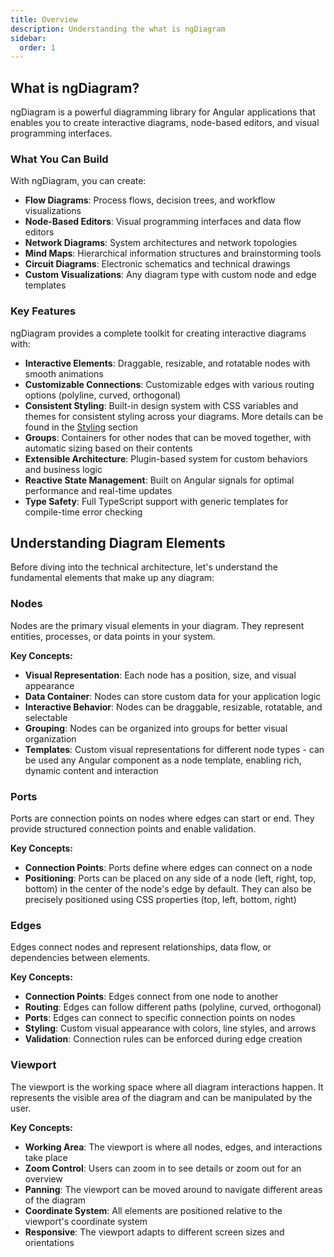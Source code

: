 ```yaml
---
title: Overview
description: Understanding the what is ngDiagram
sidebar:
  order: 1
---
```



## What is ngDiagram?

ngDiagram is a powerful diagramming library for Angular applications that enables you to create interactive diagrams, node-based editors, and visual programming interfaces.

### What You Can Build

With ngDiagram, you can create:

- **Flow Diagrams**: Process flows, decision trees, and workflow visualizations
- **Node-Based Editors**: Visual programming interfaces and data flow editors
- **Network Diagrams**: System architectures and network topologies
- **Mind Maps**: Hierarchical information structures and brainstorming tools
- **Circuit Diagrams**: Electronic schematics and technical drawings
- **Custom Visualizations**: Any diagram type with custom node and edge templates

### Key Features

ngDiagram provides a complete toolkit for creating interactive diagrams with:

- **Interactive Elements**: Draggable, resizable, and rotatable nodes with smooth animations
- **Customizable Connections**: Customizable edges with various routing options (polyline, curved, orthogonal)
- **Consistent Styling**: Built-in design system with CSS variables and themes for consistent styling across your diagrams. More details can be found in the [Styling](../styling) section
- **Groups**: Containers for other nodes that can be moved together, with automatic sizing based on their contents
- **Extensible Architecture**: Plugin-based system for custom behaviors and business logic
- **Reactive State Management**: Built on Angular signals for optimal performance and real-time updates
- **Type Safety**: Full TypeScript support with generic templates for compile-time error checking

## Understanding Diagram Elements

Before diving into the technical architecture, let's understand the fundamental elements that make up any diagram:

### Nodes

Nodes are the primary visual elements in your diagram. They represent entities, processes, or data points in your system.

**Key Concepts:**

- **Visual Representation**: Each node has a position, size, and visual appearance
- **Data Container**: Nodes can store custom data for your application logic
- **Interactive Behavior**: Nodes can be draggable, resizable, rotatable, and selectable
- **Grouping**: Nodes can be organized into groups for better visual organization
- **Templates**: Custom visual representations for different node types - can be used any Angular component as a node template, enabling rich, dynamic content and interaction

<LinkCard title="Nodes" href="/internals/nodes/nodes" description="Read more about nodes" />

### Ports

Ports are connection points on nodes where edges can start or end. They provide structured connection points and enable validation.

**Key Concepts:**

- **Connection Points**: Ports define where edges can connect on a node
- **Positioning**: Ports can be placed on any side of a node (left, right, top, bottom) in the center of the node's edge by default. They can also be precisely positioned using CSS properties (top, left, bottom, right)

<LinkCard title="Ports" href="/internals/nodes/ports" description="Read more about ports" />

### Edges

Edges connect nodes and represent relationships, data flow, or dependencies between elements.

**Key Concepts:**

- **Connection Points**: Edges connect from one node to another
- **Routing**: Edges can follow different paths (polyline, curved, orthogonal)
- **Ports**: Edges can connect to specific connection points on nodes
- **Styling**: Custom visual appearance with colors, line styles, and arrows
- **Validation**: Connection rules can be enforced during edge creation

<LinkCard title="Edges" href="/internals/edges/edges" description="Read more about edges" />

### Viewport

The viewport is the working space where all diagram interactions happen. It represents the visible area of the diagram and can be manipulated by the user.

**Key Concepts:**

- **Working Area**: The viewport is where all nodes, edges, and interactions take place
- **Zoom Control**: Users can zoom in to see details or zoom out for an overview
- **Panning**: The viewport can be moved around to navigate different areas of the diagram
- **Coordinate System**: All elements are positioned relative to the viewport's coordinate system
- **Responsive**: The viewport adapts to different screen sizes and orientations
